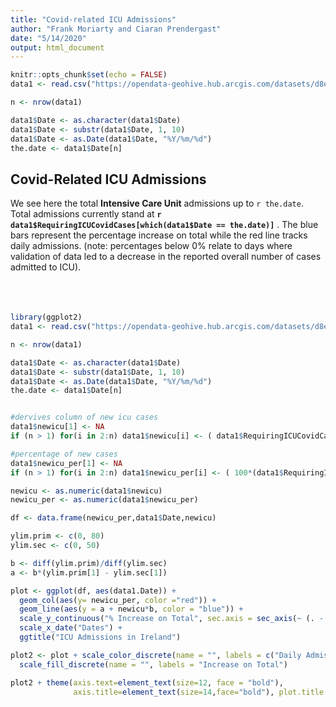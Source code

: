 ```yaml
---
title: "Covid-related ICU Admissions"
author: "Frank Moriarty and Ciaran Prendergast"
date: "5/14/2020"
output: html_document
---
```


```r

knitr::opts_chunk$set(echo = FALSE)
data1 <- read.csv("https://opendata-geohive.hub.arcgis.com/datasets/d8eb52d56273413b84b0187a4e9117be_0.csv?outSR=%7B%22latestWkid%22%3A3857%2C%22wkid%22%3A102100%7D")

n <- nrow(data1)

data1$Date <- as.character(data1$Date)
data1$Date <- substr(data1$Date, 1, 10)
data1$Date <- as.Date(data1$Date, "%Y/%m/%d")
the.date <- data1$Date[n]
```

## Covid-Related ICU Admissions##

We see here the total **Intensive Care Unit** admissions up to `r the.date`.  Total admissions currently stand at **`r data1$RequiringICUCovidCases[which(data1$Date == the.date)]`** . The blue bars represent the percentage increase on total while the red line tracks daily admissions. (note: percentages below 0% relate to days where validation of data led to a decrease in the reported overall number of cases admitted to ICU).
<br><br><br><br>
```r
library(ggplot2)
data1 <- read.csv("https://opendata-geohive.hub.arcgis.com/datasets/d8eb52d56273413b84b0187a4e9117be_0.csv?outSR=%7B%22latestWkid%22%3A3857%2C%22wkid%22%3A102100%7D")

n <- nrow(data1)

data1$Date <- as.character(data1$Date)
data1$Date <- substr(data1$Date, 1, 10)
data1$Date <- as.Date(data1$Date, "%Y/%m/%d")
the.date <- data1$Date[n]


#dervives column of new icu cases
data1$newicu[1] <- NA
if (n > 1) for(i in 2:n) data1$newicu[i] <- ( data1$RequiringICUCovidCases[i] - data1$RequiringICUCovidCases[i-1] )

#percentage of new cases
data1$newicu_per[1] <- NA
if (n > 1) for(i in 2:n) data1$newicu_per[i] <- ( 100*(data1$RequiringICUCovidCases[i] - data1$RequiringICUCovidCases[i-1])/data1$RequiringICUCovidCases[i-1] )

newicu <- as.numeric(data1$newicu)
newicu_per <- as.numeric(data1$newicu_per)

df <- data.frame(newicu_per,data1$Date,newicu)

ylim.prim <- c(0, 80)   
ylim.sec <- c(0, 50)

b <- diff(ylim.prim)/diff(ylim.sec)
a <- b*(ylim.prim[1] - ylim.sec[1])

plot <- ggplot(df, aes(data1.Date)) +
  geom_col(aes(y= newicu_per, color ="red")) +
  geom_line(aes(y = a + newicu*b, color = "blue")) +
  scale_y_continuous("% Increase on Total", sec.axis = sec_axis(~ (. - a)/b, name = "Daily Admissions")) +
  scale_x_date("Dates") +
  ggtitle("ICU Admissions in Ireland")

plot2 <- plot + scale_color_discrete(name = "", labels = c("Daily Admissions", "% Increase on Total")) +
  scale_fill_discrete(name = "", labels = "Increase on Total")

plot2 + theme(axis.text=element_text(size=12, face = "bold"),
              axis.title=element_text(size=14,face="bold"), plot.title = element_text(size=16, face = "bold"))

```
